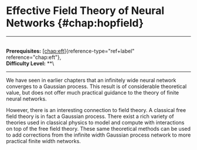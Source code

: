 # Effective Field Theory of Neural Networks \{#chap:hopfield\}

------------------------------------------------------------------------

\
**Prerequisites:** [\[chap:eft\]](#chap:eft)\{reference-type="ref+label"
reference="chap:eft"\},\
**Difficulty Level:** \*\*\

------------------------------------------------------------------------

We have seen in earlier chapters that an infinitely wide neural network
converges to a Gaussian process. This result is of considerable
theoretical value, but does not offer much practical guidance to the
theory of finite neural networks.

However, there is an interesting connection to field theory. A classical
free field theory is in fact a Gaussian process. There exist a rich
variety of theories used in classical physics to model and compute with
interactions on top of the free field theory. These same theoretical
methods can be used to add corrections from the infinite width Gaussian
process network to more practical finite width networks.
